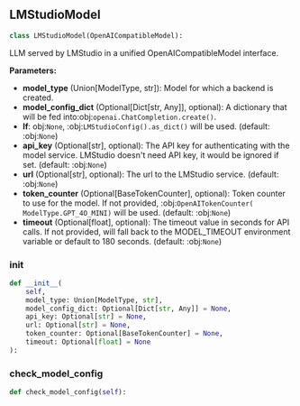 <a id="camel.models.lmstudio_model"></a>

<a id="camel.models.lmstudio_model.LMStudioModel"></a>

## LMStudioModel

```python
class LMStudioModel(OpenAICompatibleModel):
```

LLM served by LMStudio in a unified OpenAICompatibleModel interface.

**Parameters:**

- **model_type** (Union[ModelType, str]): Model for which a backend is created.
- **model_config_dict** (Optional[Dict[str, Any]], optional): A dictionary that will be fed into:obj:`openai.ChatCompletion.create()`.
- **If**: obj:`None`, :obj:`LMStudioConfig().as_dict()` will be used. (default: :obj:`None`)
- **api_key** (Optional[str], optional): The API key for authenticating with the model service. LMStudio doesn't need API key, it would be ignored if set. (default: :obj:`None`)
- **url** (Optional[str], optional): The url to the LMStudio service. (default: :obj:`None`)
- **token_counter** (Optional[BaseTokenCounter], optional): Token counter to use for the model. If not provided, :obj:`OpenAITokenCounter( ModelType.GPT_4O_MINI)` will be used. (default: :obj:`None`)
- **timeout** (Optional[float], optional): The timeout value in seconds for API calls. If not provided, will fall back to the MODEL_TIMEOUT environment variable or default to 180 seconds. (default: :obj:`None`)

<a id="camel.models.lmstudio_model.LMStudioModel.__init__"></a>

### __init__

```python
def __init__(
    self,
    model_type: Union[ModelType, str],
    model_config_dict: Optional[Dict[str, Any]] = None,
    api_key: Optional[str] = None,
    url: Optional[str] = None,
    token_counter: Optional[BaseTokenCounter] = None,
    timeout: Optional[float] = None
):
```

<a id="camel.models.lmstudio_model.LMStudioModel.check_model_config"></a>

### check_model_config

```python
def check_model_config(self):
```
